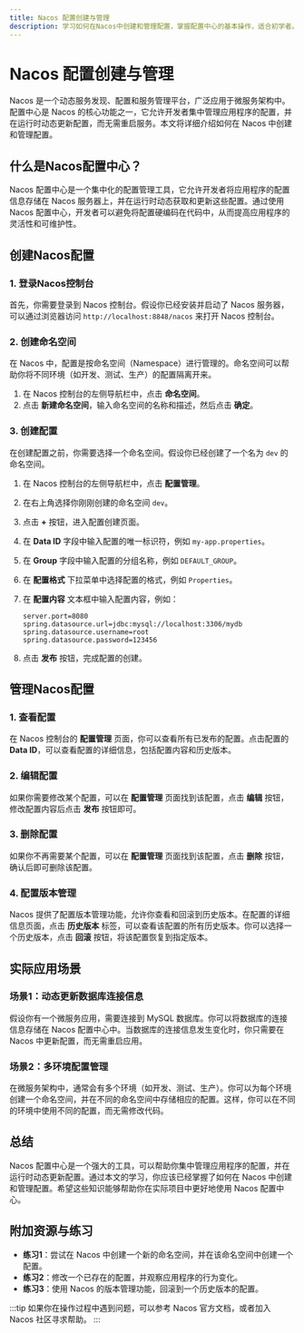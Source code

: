 ```yaml
---
title: Nacos 配置创建与管理
description: 学习如何在Nacos中创建和管理配置，掌握配置中心的基本操作，适合初学者。
---
```


# Nacos 配置创建与管理

Nacos 是一个动态服务发现、配置和服务管理平台，广泛应用于微服务架构中。配置中心是 Nacos 的核心功能之一，它允许开发者集中管理应用程序的配置，并在运行时动态更新配置，而无需重启服务。本文将详细介绍如何在 Nacos 中创建和管理配置。

## 什么是Nacos配置中心？

Nacos 配置中心是一个集中化的配置管理工具，它允许开发者将应用程序的配置信息存储在 Nacos 服务器上，并在运行时动态获取和更新这些配置。通过使用 Nacos 配置中心，开发者可以避免将配置硬编码在代码中，从而提高应用程序的灵活性和可维护性。

## 创建Nacos配置

### 1. 登录Nacos控制台

首先，你需要登录到 Nacos 控制台。假设你已经安装并启动了 Nacos 服务器，可以通过浏览器访问 `http://localhost:8848/nacos` 来打开 Nacos 控制台。

### 2. 创建命名空间

在 Nacos 中，配置是按命名空间（Namespace）进行管理的。命名空间可以帮助你将不同环境（如开发、测试、生产）的配置隔离开来。

1. 在 Nacos 控制台的左侧导航栏中，点击 **命名空间**。
2. 点击 **新建命名空间**，输入命名空间的名称和描述，然后点击 **确定**。

### 3. 创建配置

在创建配置之前，你需要选择一个命名空间。假设你已经创建了一个名为 `dev` 的命名空间。

1. 在 Nacos 控制台的左侧导航栏中，点击 **配置管理**。
2. 在右上角选择你刚刚创建的命名空间 `dev`。
3. 点击 **+** 按钮，进入配置创建页面。
4. 在 **Data ID** 字段中输入配置的唯一标识符，例如 `my-app.properties`。
5. 在 **Group** 字段中输入配置的分组名称，例如 `DEFAULT_GROUP`。
6. 在 **配置格式** 下拉菜单中选择配置的格式，例如 `Properties`。
7. 在 **配置内容** 文本框中输入配置内容，例如：

   ```properties
   server.port=8080
   spring.datasource.url=jdbc:mysql://localhost:3306/mydb
   spring.datasource.username=root
   spring.datasource.password=123456
   ```

8. 点击 **发布** 按钮，完成配置的创建。

## 管理Nacos配置

### 1. 查看配置

在 Nacos 控制台的 **配置管理** 页面，你可以查看所有已发布的配置。点击配置的 **Data ID**，可以查看配置的详细信息，包括配置内容和历史版本。

### 2. 编辑配置

如果你需要修改某个配置，可以在 **配置管理** 页面找到该配置，点击 **编辑** 按钮，修改配置内容后点击 **发布** 按钮即可。

### 3. 删除配置

如果你不再需要某个配置，可以在 **配置管理** 页面找到该配置，点击 **删除** 按钮，确认后即可删除该配置。

### 4. 配置版本管理

Nacos 提供了配置版本管理功能，允许你查看和回滚到历史版本。在配置的详细信息页面，点击 **历史版本** 标签，可以查看该配置的所有历史版本。你可以选择一个历史版本，点击 **回滚** 按钮，将该配置恢复到指定版本。

## 实际应用场景

### 场景1：动态更新数据库连接信息

假设你有一个微服务应用，需要连接到 MySQL 数据库。你可以将数据库的连接信息存储在 Nacos 配置中心中。当数据库的连接信息发生变化时，你只需要在 Nacos 中更新配置，而无需重启应用。

### 场景2：多环境配置管理

在微服务架构中，通常会有多个环境（如开发、测试、生产）。你可以为每个环境创建一个命名空间，并在不同的命名空间中存储相应的配置。这样，你可以在不同的环境中使用不同的配置，而无需修改代码。

## 总结

Nacos 配置中心是一个强大的工具，可以帮助你集中管理应用程序的配置，并在运行时动态更新配置。通过本文的学习，你应该已经掌握了如何在 Nacos 中创建和管理配置。希望这些知识能够帮助你在实际项目中更好地使用 Nacos 配置中心。

## 附加资源与练习

- **练习1**：尝试在 Nacos 中创建一个新的命名空间，并在该命名空间中创建一个配置。
- **练习2**：修改一个已存在的配置，并观察应用程序的行为变化。
- **练习3**：使用 Nacos 的版本管理功能，回滚到一个历史版本的配置。

:::tip
如果你在操作过程中遇到问题，可以参考 Nacos 官方文档，或者加入 Nacos 社区寻求帮助。
:::